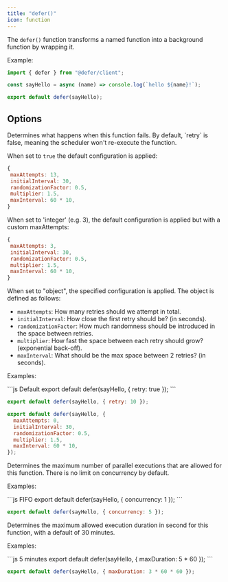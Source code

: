 ```yaml
---
title: "defer()"
icon: function
---
```


The `defer()` function transforms a named function into a background function by wrapping it.

Example:

```js
import { defer } from "@defer/client";

const sayHello = async (name) => console.log(`hello ${name}!`);

export default defer(sayHello);
```

## Options

<ResponseField name="retry" type="boolean | integer | object">
  Determines what happens when this function fails. By default, `retry` is false, meaning the scheduler won't re-execute the function.

When set to `true` the default configuration is applied:

```js
{
 maxAttempts: 13,
 initialInterval: 30,
 randomizationFactor: 0.5,
 multiplier: 1.5,
 maxInterval: 60 * 10,
}
```

When set to 'integer' (e.g. 3), the default configuration is applied but with a custom maxAttempts:

```js
{
 maxAttempts: 3,
 initialInterval: 30,
 randomizationFactor: 0.5,
 multiplier: 1.5,
 maxInterval: 60 * 10,
}
```

When set to "object", the specified configuration is applied. The object is defined as follows:

- `maxAttempts`: How many retries should we attempt in total.
- `initialInterval`: How close the first retry should be? (in seconds).
- `randomizationFactor`: How much randomness should be introduced in the space between retries.
- `multiplier`: How fast the space between each retry should grow? (exponential back-off).
- `maxInterval`: What should be the max space between 2 retries? (in seconds).

Examples:

  <CodeGroup>
  ```js Default
  export default defer(sayHello, { retry: true });
  ```

```js Maximum
export default defer(sayHello, { retry: 10 });
```

```js Custom
export default defer(sayHello, {
  maxAttempts: 0,
  initialInterval: 30,
  randomizationFactor: 0.5,
  multiplier: 1.5,
  maxInterval: 60 * 10,
});
```

  </CodeGroup>

</ResponseField>
<ResponseField name="concurrency" type="integer">
  Determines the maximum number of parallel executions that are allowed for this function. There is no limit on concurrency by default.

Examples:

  <CodeGroup>
  ```js FIFO
  export default defer(sayHello, { concurrency: 1 });
  ```

```js 5 parallels
export default defer(sayHello, { concurrency: 5 });
```

  </CodeGroup>
</ResponseField>
<ResponseField name="maxDuration" type="integer">
  Determines the maximum allowed execution duration in second for this function, with a default of 30 minutes.

Examples:

  <CodeGroup>
  ```js 5 minutes
  export default defer(sayHello, { maxDuration: 5 * 60 });
  ```

```js 3 hours
export default defer(sayHello, { maxDuration: 3 * 60 * 60 });
```

  </CodeGroup>
</ResponseField>
